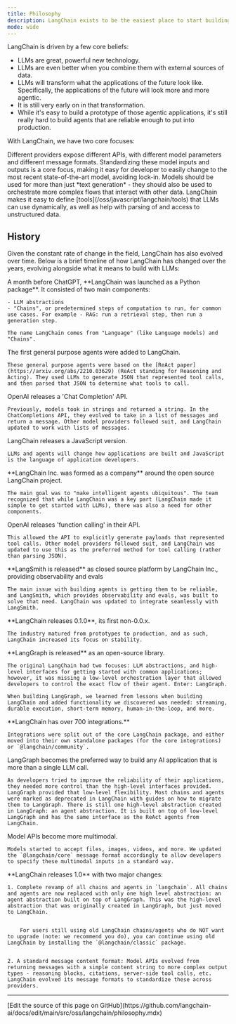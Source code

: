 ```yaml
---
title: Philosophy
description: LangChain exists to be the easiest place to start building with LLMs, while also being flexible and production-ready.
mode: wide
---
```




<StableCalloutJS />


LangChain is driven by a few core beliefs:

- LLMs are great, powerful new technology.
- LLMs are even better when you combine them with external sources of data.
- LLMs will transform what the applications of the future look like. Specifically, the applications of the future will look more and more agentic.
- It is still very early on in that transformation.
- While it's easy to build a prototype of those agentic applications, it's still really hard to build agents that are reliable enough to put into production.

With LangChain, we have two core focuses:

<Steps>
    <Step title="We want to enable developers to build with the best models.">
        Different providers expose different APIs, with different model parameters and different message formats.
        Standardizing these model inputs and outputs is a core focus, making it easy for developer to easily change to the most recent state-of-the-art model, avoiding lock-in.
    </Step>
    <Step title="We want to make it easy to use models to orchestrate more complex flows that interact with other data and computation.">
        Models should be used for more than just *text generation* - they should also be used to orchestrate more complex flows that interact with other data. LangChain makes it easy to define [tools](/oss/javascript/langchain/tools) that LLMs can use dynamically, as well as help with parsing of and access to unstructured data.
    </Step>
</Steps>

## History

Given the constant rate of change in the field, LangChain has also evolved over time. Below is a brief timeline of how LangChain has changed over the years, evolving alongside what it means to build with LLMs:

<Update label="2022-10-24" description="v0.0.1">
    A month before ChatGPT, **LangChain was launched as a Python package**. It consisted of two main components:

    - LLM abstractions
    - "Chains", or predetermined steps of computation to run, for common use cases. For example - RAG: run a retrieval step, then run a generation step.

    The name LangChain comes from "Language" (like Language models) and "Chains".
</Update>

<Update label="2022-12">
    The first general purpose agents were added to LangChain.

    These general purpose agents were based on the [ReAct paper](https://arxiv.org/abs/2210.03629) (ReAct standing for Reasoning and Acting). They used LLMs to generate JSON that represented tool calls, and then parsed that JSON to determine what tools to call.
</Update>

<Update label="2023-01">
    OpenAI releases a 'Chat Completion' API.

    Previously, models took in strings and returned a string. In the ChatCompletions API, they evolved to take in a list of messages and return a message. Other model providers followed suit, and LangChain updated to work with lists of messages.
</Update>

<Update label="2023-01">
    LangChain releases a JavaScript version.

    LLMs and agents will change how applications are built and JavaScript is the language of application developers.
</Update>

<Update label="2023-02">
    **LangChain Inc. was formed as a company** around the open source LangChain project.

    The main goal was to "make intelligent agents ubiquitous". The team recognized that while LangChain was a key part (LangChain made it simple to get started with LLMs), there was also a need for other components.
</Update>

<Update label="2023-03">
    OpenAI releases 'function calling' in their API.

    This allowed the API to explicitly generate payloads that represented tool calls. Other model providers followed suit, and LangChain was updated to use this as the preferred method for tool calling (rather than parsing JSON).
</Update>

<Update label="2023-06">
    **LangSmith is released** as closed source platform by LangChain Inc., providing observability and evals

    The main issue with building agents is getting them to be reliable, and LangSmith, which provides observability and evals, was built to solve that need. LangChain was updated to integrate seamlessly with LangSmith.
</Update>

<Update label="2024-01" description="v0.1.0">
    **LangChain releases 0.1.0**, its first non-0.0.x.

    The industry matured from prototypes to production, and as such, LangChain increased its focus on stability.
</Update>

<Update label="2024-02">
    **LangGraph is released** as an open-source library.

    The original LangChain had two focuses: LLM abstractions, and high-level interfaces for getting started with common applications; however, it was missing a low-level orchestration layer that allowed developers to control the exact flow of their agent. Enter: LangGraph.

    When building LangGraph, we learned from lessons when building LangChain and added functionality we discovered was needed: streaming, durable execution, short-term memory, human-in-the-loop, and more.
</Update>

<Update label="2024-06">
    **LangChain has over 700 integrations.**


    Integrations were split out of the core LangChain package, and either moved into their own standalone packages (for the core integrations) or `@langchain/community`.

</Update>

<Update label="2024-10">
    LangGraph becomes the preferred way to build any AI application that is more than a single LLM call.

    As developers tried to improve the reliability of their applications, they needed more control than the high-level interfaces provided. LangGraph provided that low-level flexibility. Most chains and agents were marked as deprecated in LangChain with guides on how to migrate them to LangGraph. There is still one high-level abstraction created in LangGraph: an agent abstraction. It is built on top of low-level LangGraph and has the same interface as the ReAct agents from LangChain.
</Update>

<Update label="2025-04">
    Model APIs become more multimodal.


    Models started to accept files, images, videos, and more. We updated the `@langchain/core` message format accordingly to allow developers to specify these multimodal inputs in a standard way.

</Update>

<Update label="2025-10" description="v1.0.0">
    **LangChain releases 1.0** with two major changes:

    1. Complete revamp of all chains and agents in `langchain`. All chains and agents are now replaced with only one high level abstraction: an agent abstraction built on top of LangGraph. This was the high-level abstraction that was originally created in LangGraph, but just moved to LangChain.


        For users still using old LangChain chains/agents who do NOT want to upgrade (note: we recommend you do), you can continue using old LangChain by installing the `@langchain/classic` package.


    2. A standard message content format: Model APIs evolved from returning messages with a simple content string to more complex output types - reasoning blocks, citations, server-side tool calls, etc. LangChain evolved its message formats to standardize these across providers.
</Update>

---

<Callout icon="pen-to-square" iconType="regular">
  [Edit the source of this page on GitHub](https://github.com/langchain-ai/docs/edit/main/src/oss/langchain/philosophy.mdx)
</Callout>
